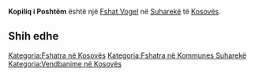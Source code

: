 {{Fshat në Kosovës
 | Emri                = Kopiliq i Poshtëm
| sqi_N_name = Kopiliq i Poshtëm
| sqi_N_FULL_NAME_RO = Kopiliq i Poshtëm
| sqi_N_FULL_NAME_ND_RO = Kopiliq i Poshtem
| sqi_N_SORT_NAME_RG = KOPILIQIPOSHTEM
| sqi_N_FULL_NAME_RG = Kopiliq i Poshtëm
| sqi_N_FULL_NAME_ND_RG = Kopiliq i Poshtem
| sqi_V_name = Obili i Ultë
| sqi_V_FULL_NAME_RO = Obili i Ultë Obliqi i Poshtëm
| sqi_V_FULL_NAME_ND_RO = Obili i Ulte Obliqi i Poshtem
| sqi_V_SORT_NAME_RG = OBILIIULTE OBLIQIIPOSHTEM
| sqi_V_FULL_NAME_RG = Obili i Ultë Obliqi i Poshtëm
| sqi_V_FULL_NAME_ND_RG = Obili i Ulte Obliqi i Poshtem
| srp_N_name = Donji Obilić
| srp_N_FULL_NAME_RO = Donji Obilić
| srp_N_FULL_NAME_ND_RO = Donji Obilic
| srp_N_SORT_NAME_RG = DONJIOBILIC
| srp_N_FULL_NAME_RG = Donji Obilić
| srp_N_FULL_NAME_ND_RG = Donji Obilic
| srp_NS_name = Доњи Обилић
| srp_NS_FULL_NAME_RO = Доњи Обилић
| srp_NS_FULL_NAME_ND_RO = Доњи Обилић
| srp_NS_SORT_NAME_RG = ДОЊИОБИЛИЋ
| srp_NS_FULL_NAME_RG = Доњи Обилић
| srp_NS_FULL_NAME_ND_RG = Доњи Обилић

 | Emri (Rasa dhanore) = 
 | Figura              = 
 | Shteti              = Kosovo
 | Komuna              = Suharekë
 | Kodi postar         = 
 | Sipërfaqja          = 

 | Popullsia           = 

 | Regj. i popullsisë  = 
 | Dend. e popullsisë  = 
 | Faqja zyrtare       = 
 <!--- Koordinatat ----> 
 | Gjerësia            = 42.695
 | Gjatësia            = 20.713889
 | Lartësia            = 
}}
'''Kopiliq i Poshtëm''' është një [[Fshat Vogel]] në [[Suharekë]] të [[Kosovës]].

<!-- == Gjeografia == -->
<!-- == Historia == -->
<!-- == Demografia == -->
== Shih edhe ==
{{Komuna Suharekë}}
{{Kosovo-Administrata-Cung}}

[[Kategoria:Fshatra në Kosovës]]
[[Kategoria:Fshatra në Kommunes Suharekë]]
[[Kategoria:Vendbanime në Kosovës]]